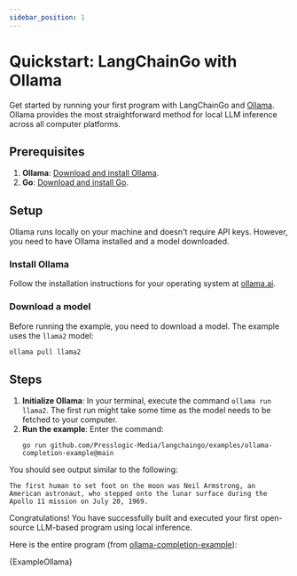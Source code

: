 ```yaml
---
sidebar_position: 1
---
```



# Quickstart: LangChainGo with Ollama

Get started by running your first program with LangChainGo and [Ollama](https://ollama.ai/). Ollama provides the most straightforward method for local LLM inference across all computer platforms.

## Prerequisites

1. **Ollama**: [Download and install Ollama](https://ollama.ai/).
2. **Go**: [Download and install Go](https://go.dev/doc/install).

## Setup

Ollama runs locally on your machine and doesn't require API keys. However, you need to have Ollama installed and a model downloaded.

### Install Ollama
Follow the installation instructions for your operating system at [ollama.ai](https://ollama.ai/).

### Download a model
Before running the example, you need to download a model. The example uses the `llama2` model:

```bash
ollama pull llama2
```

## Steps

1. **Initialize Ollama**: In your terminal, execute the command `ollama run llama2`. The first run might take some time as the model needs to be fetched to your computer.
2. **Run the example**: Enter the command:
   ```shell
   go run github.com/Presslogic-Media/langchaingo/examples/ollama-completion-example@main
   ```

You should see output similar to the following:

```shell
The first human to set foot on the moon was Neil Armstrong, an American astronaut, who stepped onto the lunar surface during the Apollo 11 mission on July 20, 1969.
```

Congratulations! You have successfully built and executed your first open-source LLM-based program using local inference.

Here is the entire program (from [ollama-completion-example](https://github.com/Presslogic-Media/langchaingo/blob/main/examples/ollama-completion-example/ollama_completion_example.go)):

<CodeBlock language="go">{ExampleOllama}</CodeBlock>

